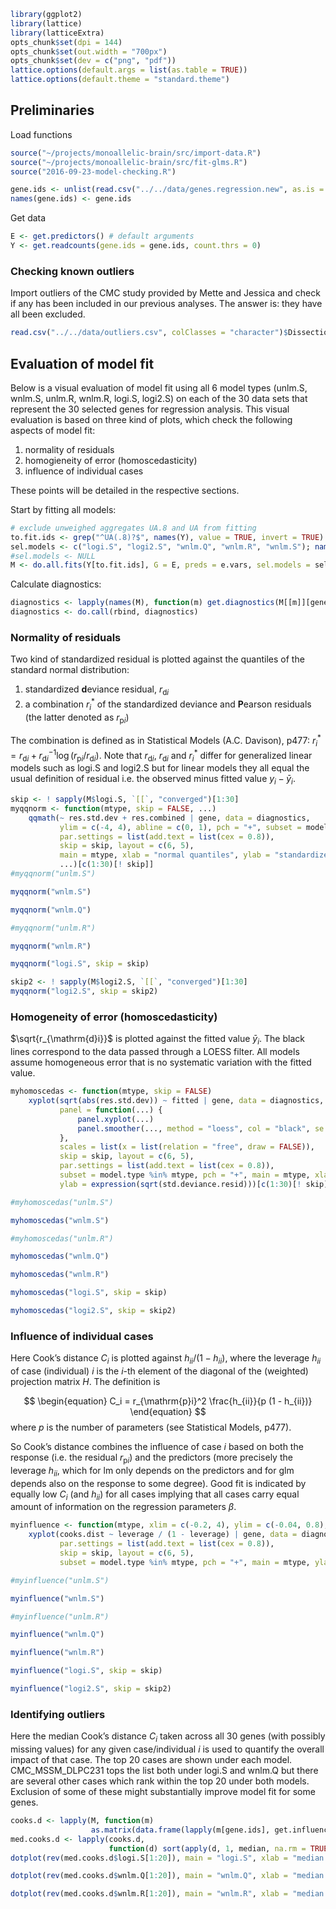 ```r
library(ggplot2)
library(lattice)
library(latticeExtra)
opts_chunk$set(dpi = 144)
opts_chunk$set(out.width = "700px")
opts_chunk$set(dev = c("png", "pdf"))
lattice.options(default.args = list(as.table = TRUE))
lattice.options(default.theme = "standard.theme")
```

## Preliminaries

Load functions

```r
source("~/projects/monoallelic-brain/src/import-data.R")
source("~/projects/monoallelic-brain/src/fit-glms.R")
source("2016-09-23-model-checking.R")
```

```r
gene.ids <- unlist(read.csv("../../data/genes.regression.new", as.is = TRUE))
names(gene.ids) <- gene.ids
```

Get data
```r
E <- get.predictors() # default arguments
Y <- get.readcounts(gene.ids = gene.ids, count.thrs = 0)
```

### Checking known outliers

Import outliers of the CMC study provided by Mette and Jessica and check if any has been included in our previous analyses.  The answer is: they have all been excluded.

```r
read.csv("../../data/outliers.csv", colClasses = "character")$DissectionID %in% row.names(E)
```

## Evaluation of model fit

Below is a visual evaluation of model fit using all 6 model types (unlm.S, wnlm.S, unlm.R, wnlm.R, logi.S, logi2.S) on each of the 30 data sets that represent the 30 selected genes for regression analysis.  This visual evaluation is based on three kind of plots, which check the following aspects of model fit:

1. normality of residuals
1. homogieneity of error (homoscedasticity)
1. influence of individual cases

These points will be detailed in the respective sections.

Start by fitting all models:

```r
# exclude unweighed aggregates UA.8 and UA from fitting
to.fit.ids <- grep("^UA(.8)?$", names(Y), value = TRUE, invert = TRUE)
sel.models <- c("logi.S", "logi2.S", "wnlm.Q", "wnlm.R", "wnlm.S"); names(sel.models) <- sel.models
#sel.models <- NULL
M <- do.all.fits(Y[to.fit.ids], G = E, preds = e.vars, sel.models = sel.models)
```

Calculate diagnostics:

```r
diagnostics <- lapply(names(M), function(m) get.diagnostics(M[[m]][gene.ids], mtype = m))
diagnostics <- do.call(rbind, diagnostics)
```

### Normality of residuals

Two kind of standardized residual is plotted against the quantiles of the standard normal distribution:

1. standardized **d**eviance residual, $r_{\mathrm{d}i}$
1. a combination $r^\ast_i$ of the standardized deviance and **P**earson residuals (the latter denoted as $r_{\mathrm{p}i}$)

The combination is defined as in Statistical Models (A.C. Davison), p477: $r^\ast_i = r_{\mathrm{d}i} + r_{\mathrm{d}i}^{-1} \log (r_{\mathrm{p}i} / r_{\mathrm{d}i})$.  Note that $r_{\mathrm{d}i}$, $r_{\mathrm{d}i}$ and $r^\ast_i$ differ for generalized linear models such as logi.S and logi2.S but for linear models they all equal the usual definition of residual i.e. the observed minus fitted value $y_i - \bar{y}_i$.

```r
skip <- ! sapply(M$logi.S, `[[`, "converged")[1:30]
myqqnorm <- function(mtype, skip = FALSE, ...)
    qqmath(~ res.std.dev + res.combined | gene, data = diagnostics,
           ylim = c(-4, 4), abline = c(0, 1), pch = "+", subset = model.type %in% mtype,
           par.settings = list(add.text = list(cex = 0.8)),
           skip = skip, layout = c(6, 5),
           main = mtype, xlab = "normal quantiles", ylab = "standardized residual",
           ...)[c(1:30)[! skip]]
#myqqnorm("unlm.S")
```

```r
myqqnorm("wnlm.S")
```

```r
myqqnorm("wnlm.Q")
```

```r
#myqqnorm("unlm.R")
```

```r
myqqnorm("wnlm.R")
```

```r
myqqnorm("logi.S", skip = skip)
```

```r
skip2 <- ! sapply(M$logi2.S, `[[`, "converged")[1:30]
myqqnorm("logi2.S", skip = skip2)
```

### Homogeneity of error (homoscedasticity)

$\sqrt{r_{\mathrm{d}i}}$ is plotted against the fitted value $\bar{y}_i$.  The black lines correspond to the data passed through a LOESS filter.  All models assume homogeneous error that is no systematic variation with the fitted value. 

```r
myhomoscedas <- function(mtype, skip = FALSE)
    xyplot(sqrt(abs(res.std.dev)) ~ fitted | gene, data = diagnostics,
           panel = function(...) {
               panel.xyplot(...)
               panel.smoother(..., method = "loess", col = "black", se = FALSE)
           },
           scales = list(x = list(relation = "free", draw = FALSE)),
           skip = skip, layout = c(6, 5),
           par.settings = list(add.text = list(cex = 0.8)),
           subset = model.type %in% mtype, pch = "+", main = mtype, xlab = "fitted value",
           ylab = expression(sqrt(std.deviance.resid)))[c(1:30)[! skip]]

#myhomoscedas("unlm.S")
```

```r
myhomoscedas("wnlm.S")
```

```r
#myhomoscedas("unlm.R")
```

```r
myhomoscedas("wnlm.Q")
```

```r
myhomoscedas("wnlm.R")
```

```r
myhomoscedas("logi.S", skip = skip)
```

```r
myhomoscedas("logi2.S", skip = skip2)
```

### Influence of individual cases

Here Cook's distance $C_i$ is plotted against $h_{ii} / (1 - h_{ii})$, where the leverage $h_{ii}$ of case (individual) $i$ is the $i$-th element of the diagonal of the (weighted) projection matrix $H$.  The definition is

$$
\begin{equation}
C_i = r_{\mathrm{p}i}^2 \frac{h_{ii}}{p (1 - h_{ii})}
\end{equation}
$$
where $p$ is the number of parameters (see Statistical Models, p477).

So Cook's distance combines the influence of case $i$ based on both the response (i.e. the residual $r_{\mathrm{p}i}$) and  the predictors (more precisely the leverage $h_{ii}$, which for lm only depends on the predictors and for glm depends also on the response to some degree).  Good fit is indicated by equally low $C_i$ (and $h_{ii}$) for all cases implying that all cases carry equal amount of information on the regression parameters $\beta$.

```r
myinfluence <- function(mtype, xlim = c(-0.2, 4), ylim = c(-0.04, 0.8), skip = FALSE, ...)
    xyplot(cooks.dist ~ leverage / (1 - leverage) | gene, data = diagnostics, xlim = xlim, ylim = ylim,
           par.settings = list(add.text = list(cex = 0.8)),
           skip = skip, layout = c(6, 5),
           subset = model.type %in% mtype, pch = "+", main = mtype, ylab = "Cook's distance", ...)[c(1:30)[! skip]]

#myinfluence("unlm.S")
```

```r
myinfluence("wnlm.S")
```

```r
#myinfluence("unlm.R")
```

```r
myinfluence("wnlm.Q")
```

```r
myinfluence("wnlm.R")
```

```r
myinfluence("logi.S", skip = skip)
```

```r
myinfluence("logi2.S", skip = skip2)
```

### Identifying outliers

Here the median Cook's distance $C_i$ taken across all 30 genes (with possibly missing values) for any given case/individual $i$ is used to quantify the overall impact of that case.  The top 20 cases are shown under each model. CMC_MSSM_DLPC231 tops the list both under logi.S and wnlm.Q but there are several other cases which rank within the top 20 under both models. Exclusion of some of these might substantially improve model fit for some genes.

```r
cooks.d <- lapply(M, function(m)
                  as.matrix(data.frame(lapply(m[gene.ids], get.influence, rownames(E)))))
med.cooks.d <- lapply(cooks.d,
                      function(d) sort(apply(d, 1, median, na.rm = TRUE), decreasing = TRUE))
dotplot(rev(med.cooks.d$logi.S[1:20]), main = "logi.S", xlab = "median Cook's distance")
```

```r
dotplot(rev(med.cooks.d$wnlm.Q[1:20]), main = "wnlm.Q", xlab = "median Cook's distance")
```

```r
dotplot(rev(med.cooks.d$wnlm.R[1:20]), main = "wnlm.R", xlab = "median Cook's distance")
```
